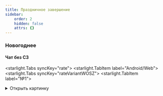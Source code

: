 ```yaml
---
title: Праздничное завершение
sidebar:
    order: 2
    hidden: false
    attrs: {}
---
```


### Новогоднее
#### Чат без СЗ

<starlight.Tabs syncKey="rate">
    <starlight.TabItem label="Android/Web">
        <starlight.Tabs syncKey="rateVariantWOSZ">
            <starlight.TabItem label="№1">
                <details>
                    <summary>
                        Открыть картинку
                    </summary>

                    <astroassets.Image src="/images/parting/newyearcat1.jpg" alt="Новогодний котик" width="300"
                                       height="400" loading="lazy" decoding="async"/>

                    <a href="/images/parting/newyearcat1.jpg" target="_self" download="Asus ROG AX6000.jpg">
                        Скачать картинку
                    </a>
                </details>

                ```txt
                Поздравляю вас с Наступающими праздниками 🥳
                Пусть в Новом году все желания сбудутся!

                Лучший подарок для меня - ваша оценка
                Пожалуйста, оцените моё общение через кнопку после завершения диалога ❤
                ```
            </starlight.TabItem>
            <starlight.TabItem label="№2">
                <details>
                    <summary>
                        Открыть картинку
                    </summary>

                    <astroassets.Image src="/images/parting/newyearcat2.jpg" alt="Новогодний котик" width="500"
                                       height="500" loading="lazy" decoding="async"/>

                    <a href="/images/parting/newyearcat2.jpg" target="_self" download="Asus ROG AX6000.jpg">
                        Скачать картинку
                    </a>
                </details>

                ```txt
                Праздники уже рядом 🤯
                Желаю исполнения всех ваших мечт 💛

                Лучший подарок для меня - ваша оценка
                Пожалуйста, оцените моё общение через кнопку после завершения диалога ❤
                ```
            </starlight.TabItem>
            <starlight.TabItem label="№3">
                <details>
                    <summary>
                        Открыть картинку
                    </summary>

                    <astroassets.Image src="/images/parting/newyearcat3.jpg" alt="Новогодний котик" width="500"
                                       height="500" loading="lazy" decoding="async"/>

                    <a href="/images/parting/newyearcat3.jpg" target="_self" download="Asus ROG AX6000.jpg">
                        Скачать картинку
                    </a>
                </details>

                ```txt
                Елки наряжаем, столы накрываем, желания загадываем, радости и счастью двери открываем ✨
                С наступающими праздниками поздравляем! 💛

                Лучший подарок для меня - ваша оценка
                Пожалуйста, оцените моё общение через кнопку после завершения диалога ❤
                ```
            </starlight.TabItem>
            <starlight.TabItem label="№4">
                <details>
                    <summary>
                        Открыть картинку
                    </summary>

                    <astroassets.Image src="/images/parting/newyearcat4.jpg" alt="Новогодний котик" width="500"
                                       height="500" loading="lazy" decoding="async"/>

                    <a href="/images/parting/newyearcat4.jpg" target="_self" download="Asus ROG AX6000.jpg">
                        Скачать картинку
                    </a>
                </details>

                ```txt
                Новый год - пора волшебства! Желаю вам, чтобы все мечты сбылись ✨

                Лучший подарок для меня - ваша оценка
                Пожалуйста, оцените моё общение через кнопку после завершения диалога ❤
                ```
            </starlight.TabItem>
        </starlight.Tabs>
    </starlight.TabItem>
    <starlight.TabItem label="iOS" icon="apple">
        <starlight.Tabs syncKey="rateVariantWOSZ">
            <starlight.TabItem label="№1">
                <details>
                    <summary>
                        Открыть картинку
                    </summary>

                    <astroassets.Image src="/images/parting/newyearcat1.jpg" alt="Новогодний котик" width="300"
                                       height="400" loading="lazy" decoding="async"/>

                    <a href="/images/parting/newyearcat1.jpg" target="_self" download="Asus ROG AX6000.jpg">
                        Скачать картинку
                    </a>
                </details>
                ```txt
                Поздравляю вас с Наступающими праздниками 🥳
                Пусть в Новом году все желания сбудутся!

                Лучший подарок для меня - ваша оценка
                Пожалуйста, оцените моё общение через звездочку в верхнем правом углу ❤
                ```
            </starlight.TabItem>
            <starlight.TabItem label="№2">
                <details>
                    <summary>
                        Открыть картинку
                    </summary>

                    <astroassets.Image src="/images/parting/newyearcat2.jpg" alt="Новогодний котик" width="500"
                                       height="500" loading="lazy" decoding="async"/>

                    <a href="/images/parting/newyearcat2.jpg" target="_self" download="Asus ROG AX6000.jpg">
                        Скачать картинку
                    </a>
                </details>

                ```txt
                Праздники уже рядом 🤯
                Желаю исполнения всех ваших мечт 💛

                Лучший подарок для меня - ваша оценка
                Пожалуйста, оцените моё общение через звездочку в верхнем правом углу ❤
                ```
            </starlight.TabItem>
            <starlight.TabItem label="№3">
                <details>
                    <summary>
                        Открыть картинку
                    </summary>

                    <astroassets.Image src="/images/parting/newyearcat3.jpg" alt="Новогодний котик" width="500"
                                       height="500" loading="lazy" decoding="async"/>

                    <a href="/images/parting/newyearcat3.jpg" target="_self" download="Asus ROG AX6000.jpg">
                        Скачать картинку
                    </a>
                </details>

                ```txt
                Елки наряжаем, столы накрываем, желания загадываем, радости и счастью двери открываем ✨
                С наступающими праздниками поздравляем! 💛

                Лучший подарок для меня - ваша оценка
                Пожалуйста, оцените моё общение через звездочку в верхнем правом углу ❤
                ```
            </starlight.TabItem>
            <starlight.TabItem label="№4">
                <details>
                    <summary>
                        Открыть картинку
                    </summary>

                    <astroassets.Image src="/images/parting/newyearcat4.jpg" alt="Новогодний котик" width="500"
                                       height="500" loading="lazy" decoding="async"/>

                    <a href="/images/parting/newyearcat4.jpg" target="_self" download="Asus ROG AX6000.jpg">
                        Скачать картинку
                    </a>
                </details>

                ```txt
                Новый год - пора волшебства! Желаю вам, чтобы все мечты сбылись ✨

                Лучший подарок для меня - ваша оценка
                Пожалуйста, оцените моё общение через звездочку в верхнем правом углу ❤
                ```
            </starlight.TabItem>
        </starlight.Tabs>
    </starlight.TabItem>
</starlight.Tabs>

#### Чат с СЗ на ТС

<starlight.Tabs syncKey="rate">
    <starlight.TabItem label="Android/Web">
        <starlight.Tabs syncKey="rateVariantSZonTS">
            <starlight.TabItem label="№1">
                <details>
                    <summary>
                        Открыть картинку
                    </summary>

                    <astroassets.Image src="/images/parting/newyearcat1.jpg" alt="Новогодний котик" width="300"
                                       height="400" loading="lazy" decoding="async"/>

                    <a href="/images/parting/newyearcat1.jpg" target="_self" download="Asus ROG AX6000.jpg">
                        Скачать картинку
                    </a>
                </details>
                ```txt
                Мы с вами сделали всё возможное, чтобы решить вопрос удалённо, спасибо вам за помощь!
                Ситуация требует визита мастера, он решит вопрос на месте раз и навсегда

                Поздравляю вас с Наступающими праздниками 🥳
                Пусть в Новом году все желания сбудутся!

                Лучший подарок для меня - ваша оценка
                Пожалуйста, оцените моё общение через кнопку после завершения диалога ❤
                ```
            </starlight.TabItem>
            <starlight.TabItem label="№2">
                <details>
                    <summary>
                        Открыть картинку
                    </summary>

                    <astroassets.Image src="/images/parting/newyearcat2.jpg" alt="Новогодний котик" width="500"
                                       height="500" loading="lazy" decoding="async"/>

                    <a href="/images/parting/newyearcat2.jpg" target="_self" download="Asus ROG AX6000.jpg">
                        Скачать картинку
                    </a>
                </details>

                ```txt
                Мы с вами сделали всё возможное, чтобы решить вопрос удалённо, спасибо вам за помощь!
                Ситуация требует визита мастера, он решит вопрос на месте раз и навсегда

                Праздники уже рядом 🤯
                Желаю исполнения всех ваших мечт 💛

                Лучший подарок для меня - ваша оценка
                Пожалуйста, оцените моё общение через кнопку после завершения диалога ❤
                ```
            </starlight.TabItem>
            <starlight.TabItem label="№3">
                <details>
                    <summary>
                        Открыть картинку
                    </summary>

                    <astroassets.Image src="/images/parting/newyearcat3.jpg" alt="Новогодний котик" width="500"
                                       height="500" loading="lazy" decoding="async"/>

                    <a href="/images/parting/newyearcat3.jpg" target="_self" download="Asus ROG AX6000.jpg">
                        Скачать картинку
                    </a>
                </details>

                ```txt
                Мы с вами сделали всё возможное, чтобы решить вопрос удалённо, спасибо вам за помощь!
                Ситуация требует визита мастера, он решит вопрос на месте раз и навсегда

                Елки наряжаем, столы накрываем, желания загадываем, радости и счастью двери открываем ✨
                С наступающими праздниками поздравляем! 💛

                Лучший подарок для меня - ваша оценка
                Пожалуйста, оцените моё общение через кнопку после завершения диалога ❤
                ```
            </starlight.TabItem>
            <starlight.TabItem label="№4">
                <details>
                    <summary>
                        Открыть картинку
                    </summary>

                    <astroassets.Image src="/images/parting/newyearcat4.jpg" alt="Новогодний котик" width="500"
                                       height="500" loading="lazy" decoding="async"/>

                    <a href="/images/parting/newyearcat4.jpg" target="_self" download="Asus ROG AX6000.jpg">
                        Скачать картинку
                    </a>
                </details>

                ```txt
                Мы с вами сделали всё возможное, чтобы решить вопрос удалённо, спасибо вам за помощь!
                Ситуация требует визита мастера, он решит вопрос на месте раз и навсегда

                Новый год - пора волшебства! Желаю вам, чтобы все мечты сбылись ✨

                Лучший подарок для меня - ваша оценка
                Пожалуйста, оцените моё общение через кнопку после завершения диалога ❤
                ```
            </starlight.TabItem>
        </starlight.Tabs>
    </starlight.TabItem>

    <starlight.TabItem label="iOS" icon="apple">
        <starlight.Tabs syncKey="rateVariantSZonTS">
            <starlight.TabItem label="№1">
                <details>
                    <summary>
                        Открыть картинку
                    </summary>

                    <astroassets.Image src="/images/parting/newyearcat1.jpg" alt="Новогодний котик" width="300"
                                       height="400" loading="lazy" decoding="async"/>

                    <a href="/images/parting/newyearcat1.jpg" target="_self" download="Asus ROG AX6000.jpg">
                        Скачать картинку
                    </a>
                </details>
                ```txt
                Мы с вами сделали всё возможное, чтобы решить вопрос удалённо, спасибо вам за помощь!
                Ситуация требует визита мастера, он решит вопрос на месте раз и навсегда

                Поздравляю вас с Наступающими праздниками 🥳
                Пусть в Новом году все желания сбудутся!

                Лучший подарок для меня - ваша оценка
                Пожалуйста, оцените моё общение через звездочку в верхнем правом углу ❤
                ```
            </starlight.TabItem>
            <starlight.TabItem label="№2">
                <details>
                    <summary>
                        Открыть картинку
                    </summary>

                    <astroassets.Image src="/images/parting/newyearcat2.jpg" alt="Новогодний котик" width="500"
                                       height="500" loading="lazy" decoding="async"/>

                    <a href="/images/parting/newyearcat2.jpg" target="_self" download="Asus ROG AX6000.jpg">
                        Скачать картинку
                    </a>
                </details>

                ```txt
                Мы с вами сделали всё возможное, чтобы решить вопрос удалённо, спасибо вам за помощь!
                Ситуация требует визита мастера, он решит вопрос на месте раз и навсегда

                Праздники уже рядом 🤯
                Желаю исполнения всех ваших мечт 💛

                Лучший подарок для меня - ваша оценка
                Пожалуйста, оцените моё общение через звездочку в верхнем правом углу ❤
                ```
            </starlight.TabItem>
            <starlight.TabItem label="№3">
                <details>
                    <summary>
                        Открыть картинку
                    </summary>

                    <astroassets.Image src="/images/parting/newyearcat3.jpg" alt="Новогодний котик" width="500"
                                       height="500" loading="lazy" decoding="async"/>

                    <a href="/images/parting/newyearcat3.jpg" target="_self" download="Asus ROG AX6000.jpg">
                        Скачать картинку
                    </a>
                </details>

                ```txt
                Мы с вами сделали всё возможное, чтобы решить вопрос удалённо, спасибо вам за помощь!
                Ситуация требует визита мастера, он решит вопрос на месте раз и навсегда

                Елки наряжаем, столы накрываем, желания загадываем, радости и счастью двери открываем ✨
                С наступающими праздниками поздравляем! 💛

                Лучший подарок для меня - ваша оценка
                Пожалуйста, оцените моё общение через звездочку в верхнем правом углу ❤
                ```
            </starlight.TabItem>
            <starlight.TabItem label="№4">
                <details>
                    <summary>
                        Открыть картинку
                    </summary>

                    <astroassets.Image src="/images/parting/newyearcat4.jpg" alt="Новогодний котик" width="500"
                                       height="500" loading="lazy" decoding="async"/>

                    <a href="/images/parting/newyearcat4.jpg" target="_self" download="Asus ROG AX6000.jpg">
                        Скачать картинку
                    </a>
                </details>

                ```txt
                Мы с вами сделали всё возможное, чтобы решить вопрос удалённо, спасибо вам за помощь!
                Ситуация требует визита мастера, он решит вопрос на месте раз и навсегда

                Новый год - пора волшебства! Желаю вам, чтобы все мечты сбылись ✨

                Лучший подарок для меня - ваша оценка
                Пожалуйста, оцените моё общение через звездочку в верхнем правом углу ❤
                ```
            </starlight.TabItem>
        </starlight.Tabs>
    </starlight.TabItem>
</starlight.Tabs>

#### Чат с СЗ на ААО

<starlight.Tabs syncKey="rate">
    <starlight.TabItem label="Android/Web">
        <starlight.Tabs syncKey="rateVariantSZonAAO">
            <starlight.TabItem label="№1">
                <details>
                    <summary>
                        Открыть картинку
                    </summary>

                    <astroassets.Image src="/images/parting/newyearcat1.jpg" alt="Новогодний котик" width="300"
                                       height="400" loading="lazy" decoding="async"/>

                    <a href="/images/parting/newyearcat1.jpg" target="_self" download="Asus ROG AX6000.jpg">
                        Скачать картинку
                    </a>
                </details>
                ```txt
                Мы с вами сделали всё возможное, чтобы решить вопрос в чате, спасибо вам за помощь!
                Эта ситуация требует дополнительной проверки администраторами, они помогут решить вопрос

                Поздравляю вас с Наступающими праздниками 🥳
                Пусть в Новом году все желания сбудутся!

                Лучший подарок для меня - ваша оценка
                Пожалуйста, оцените моё общение через кнопку после завершения диалога ❤
                ```
            </starlight.TabItem>
            <starlight.TabItem label="№2">
                <details>
                    <summary>
                        Открыть картинку
                    </summary>

                    <astroassets.Image src="/images/parting/newyearcat2.jpg" alt="Новогодний котик" width="500"
                                       height="500" loading="lazy" decoding="async"/>

                    <a href="/images/parting/newyearcat2.jpg" target="_self" download="Asus ROG AX6000.jpg">
                        Скачать картинку
                    </a>
                </details>

                ```txt
                Мы с вами сделали всё возможное, чтобы решить вопрос в чате, спасибо вам за помощь!
                Эта ситуация требует дополнительной проверки администраторами, они помогут решить вопрос

                Праздники уже рядом 🤯
                Желаю исполнения всех ваших мечт 💛

                Лучший подарок для меня - ваша оценка
                Пожалуйста, оцените моё общение через кнопку после завершения диалога ❤
                ```
            </starlight.TabItem>
            <starlight.TabItem label="№3">
                <details>
                    <summary>
                        Открыть картинку
                    </summary>

                    <astroassets.Image src="/images/parting/newyearcat3.jpg" alt="Новогодний котик" width="500"
                                       height="500" loading="lazy" decoding="async"/>

                    <a href="/images/parting/newyearcat3.jpg" target="_self" download="Asus ROG AX6000.jpg">
                        Скачать картинку
                    </a>
                </details>

                ```txt
                Мы с вами сделали всё возможное, чтобы решить вопрос в чате, спасибо вам за помощь!
                Эта ситуация требует дополнительной проверки администраторами, они помогут решить вопрос

                Елки наряжаем, столы накрываем, желания загадываем, радости и счастью двери открываем ✨
                С наступающими праздниками поздравляем! 💛

                Лучший подарок для меня - ваша оценка
                Пожалуйста, оцените моё общение через кнопку после завершения диалога ❤
                ```
            </starlight.TabItem>
            <starlight.TabItem label="№4">
                <details>
                    <summary>
                        Открыть картинку
                    </summary>

                    <astroassets.Image src="/images/parting/newyearcat4.jpg" alt="Новогодний котик" width="500"
                                       height="500" loading="lazy" decoding="async"/>

                    <a href="/images/parting/newyearcat4.jpg" target="_self" download="Asus ROG AX6000.jpg">
                        Скачать картинку
                    </a>
                </details>

                ```txt
                Мы с вами сделали всё возможное, чтобы решить вопрос в чате, спасибо вам за помощь!
                Эта ситуация требует дополнительной проверки администраторами, они помогут решить вопрос

                Новый год - пора волшебства! Желаю вам, чтобы все мечты сбылись ✨

                Лучший подарок для меня - ваша оценка
                Пожалуйста, оцените моё общение через кнопку после завершения диалога ❤
                ```
            </starlight.TabItem>
        </starlight.Tabs>
    </starlight.TabItem>

    <starlight.TabItem label="iOS" icon="apple">
        <starlight.Tabs syncKey="rateVariantSZonAAO">
            <starlight.TabItem label="№1">
                <details>
                    <summary>
                        Открыть картинку
                    </summary>

                    <astroassets.Image src="/images/parting/newyearcat1.jpg" alt="Новогодний котик" width="300"
                                       height="400" loading="lazy" decoding="async"/>

                    <a href="/images/parting/newyearcat1.jpg" target="_self" download="Asus ROG AX6000.jpg">
                        Скачать картинку
                    </a>
                </details>
                ```txt
                Мы с вами сделали всё возможное, чтобы решить вопрос в чате, спасибо вам за помощь!
                Эта ситуация требует дополнительной проверки администраторами, они помогут решить вопрос

                Поздравляю вас с Наступающими праздниками 🥳
                Пусть в Новом году все желания сбудутся!

                Лучший подарок для меня - ваша оценка
                Пожалуйста, оцените моё общение через звездочку в верхнем правом углу ❤
                ```
            </starlight.TabItem>
            <starlight.TabItem label="№2">
                <details>
                    <summary>
                        Открыть картинку
                    </summary>

                    <astroassets.Image src="/images/parting/newyearcat2.jpg" alt="Новогодний котик" width="500"
                                       height="500" loading="lazy" decoding="async"/>

                    <a href="/images/parting/newyearcat2.jpg" target="_self" download="Asus ROG AX6000.jpg">
                        Скачать картинку
                    </a>
                </details>

                ```txt
                Мы с вами сделали всё возможное, чтобы решить вопрос в чате, спасибо вам за помощь!
                Эта ситуация требует дополнительной проверки администраторами, они помогут решить вопрос

                Праздники уже рядом 🤯
                Желаю исполнения всех ваших мечт 💛

                Лучший подарок для меня - ваша оценка
                Пожалуйста, оцените моё общение через звездочку в верхнем правом углу ❤
                ```
            </starlight.TabItem>
            <starlight.TabItem label="№3">
                <details>
                    <summary>
                        Открыть картинку
                    </summary>

                    <astroassets.Image src="/images/parting/newyearcat3.jpg" alt="Новогодний котик" width="500"
                                       height="500" loading="lazy" decoding="async"/>

                    <a href="/images/parting/newyearcat3.jpg" target="_self" download="Asus ROG AX6000.jpg">
                        Скачать картинку
                    </a>
                </details>

                ```txt
                Мы с вами сделали всё возможное, чтобы решить вопрос в чате, спасибо вам за помощь!
                Эта ситуация требует дополнительной проверки администраторами, они помогут решить вопрос

                Елки наряжаем, столы накрываем, желания загадываем, радости и счастью двери открываем ✨
                С наступающими праздниками поздравляем! 💛

                Лучший подарок для меня - ваша оценка
                Пожалуйста, оцените моё общение через звездочку в верхнем правом углу ❤
                ```
            </starlight.TabItem>
            <starlight.TabItem label="№4">
                <details>
                    <summary>
                        Открыть картинку
                    </summary>

                    <astroassets.Image src="/images/parting/newyearcat4.jpg" alt="Новогодний котик" width="500"
                                       height="500" loading="lazy" decoding="async"/>

                    <a href="/images/parting/newyearcat4.jpg" target="_self" download="Asus ROG AX6000.jpg">
                        Скачать картинку
                    </a>
                </details>

                ```txt
                Мы с вами сделали всё возможное, чтобы решить вопрос в чате, спасибо вам за помощь!
                Эта ситуация требует дополнительной проверки администраторами, они помогут решить вопрос

                Новый год - пора волшебства! Желаю вам, чтобы все мечты сбылись ✨

                Лучший подарок для меня - ваша оценка
                Пожалуйста, оцените моё общение через звездочку в верхнем правом углу ❤
                ```
            </starlight.TabItem>
        </starlight.Tabs>
    </starlight.TabItem>
</starlight.Tabs>